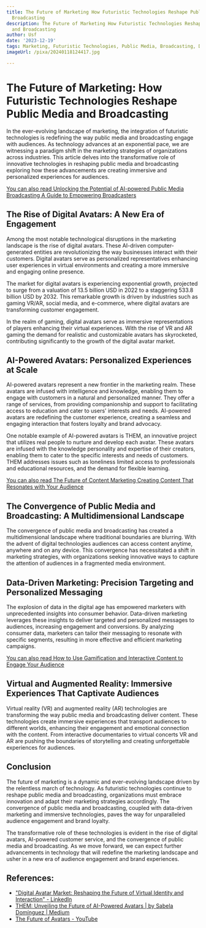 ```yaml
---
title: The Future of Marketing How Futuristic Technologies Reshape Public Media and
  Broadcasting
description: The Future of Marketing How Futuristic Technologies Reshape Public Media
  and Broadcasting
author: Usf
date: '2023-12-19'
tags: Marketing, Futuristic Technologies, Public Media, Broadcasting, Digital Transformation
imageUrl: /pixa/20240118124417.jpg

---
```

# The Future  of  Marketing: How Futuristic Technologies Reshape Public Media and Broadcasting

In the ever-evolving landscape of marketing, the integration of futuristic technologies is redefining the way public media and  broadcasting engage with audiences. As technology advances at an exponential pace, we are witnessing a paradigm shift in the marketing strategies of organizations  across industries.  This article delves  into the transformative role of  innovative technologies in  reshaping public media and broadcasting exploring how these advancements are creating immersive and personalized experiences  for audiences.

[You can also read Unlocking the Potential of AI-powered Public Media Broadcasting A Guide to Empowering Broadcasters](Unlocking%20the%20Potential%20of%20AI-powered%20Public%20Media%20Broadcasting%20A%20Guide%20to%20Empowering%20Broadcasters)


## The Rise of Digital Avatars: A New Era of Engagement

Among  the most notable technological disruptions  in the marketing landscape is the rise  of digital avatars. These AI-driven computer-generated entities are revolutionizing the way businesses interact  with  their customers. Digital  avatars serve as personalized representatives enhancing user experiences in virtual environments and creating a more immersive and  engaging  online presence.

The  market for digital avatars is experiencing exponential growth, projected to surge from a valuation of 13.5 billion USD in 2022 to a staggering 533.8 billion USD by 2032. This remarkable growth is driven by industries such as gaming VR/AR, social media, and  e-commerce, where digital avatars are transforming customer engagement.

In the realm of gaming, digital avatars serve as  immersive representations of players enhancing their virtual  experiences. With the rise of  VR and AR gaming the demand for realistic and customizable avatars has skyrocketed, contributing significantly to the growth of the digital avatar  market.

## AI-Powered Avatars: Personalized Experiences at Scale

AI-powered avatars represent a new frontier in the marketing realm. These  avatars are infused  with intelligence  and knowledge, enabling  them to engage  with customers in a natural and personalized manner. They offer a range of services, from providing companionship and support to facilitating access to education and cater to users' interests and needs. AI-powered avatars are redefining the customer experience, creating a seamless and engaging interaction that fosters loyalty and brand advocacy.

One notable example of AI-powered  avatars is THEM, an innovative project that utilizes real people to nurture and develop each avatar. These avatars are infused with the  knowledge personality and expertise of their  creators, enabling them to cater to the specific interests and needs of customers. THEM addresses  issues  such as loneliness  limited access to professionals and educational resources, and  the  demand for flexible learning.

[You can  also read The  Future of Content  Marketing Creating Content  That Resonates with Your Audience](The%20Future%20of%20Content%20Marketing%20Creating%20Content%20That%20Resonates%20with%20Your%20Audience)


## The Convergence  of Public Media and  Broadcasting: A Multidimensional Landscape

The convergence of public media and broadcasting has created a multidimensional landscape  where traditional boundaries are blurring. With the advent of digital technologies audiences can access content anytime, anywhere and on any device. This convergence  has necessitated a shift in marketing  strategies, with organizations seeking innovative  ways to capture the attention  of audiences in a fragmented media environment.

## Data-Driven Marketing: Precision Targeting and Personalized Messaging

The explosion of  data in the digital age  has empowered marketers with unprecedented insights into consumer behavior. Data-driven marketing leverages these insights to deliver  targeted and personalized messages to audiences, increasing engagement and  conversions. By analyzing consumer data, marketers can tailor their messaging to resonate  with specific segments, resulting in more  effective and efficient marketing campaigns.

[You can also read How to Use Gamification and Interactive Content to  Engage Your Audience](How%20to%20Use%20Gamification%20and%20Interactive%20Content%20to%20Engage%20Your%20Audience)


## Virtual and Augmented Reality: Immersive Experiences That Captivate Audiences

Virtual reality  (VR) and augmented reality (AR) technologies  are transforming the way public media and broadcasting  deliver content. These technologies create immersive experiences  that transport audiences  to different worlds, enhancing their engagement and emotional connection with the content. From interactive documentaries to virtual  concerts VR and  AR are pushing the boundaries of storytelling and  creating unforgettable experiences for audiences.

## Conclusion

The future of  marketing is a dynamic and ever-evolving landscape driven by the relentless march of technology. As futuristic technologies continue to  reshape public media and broadcasting, organizations must embrace innovation and adapt their marketing strategies accordingly. The convergence of public media and broadcasting,  coupled with data-driven marketing and  immersive technologies,  paves the way for unparalleled audience engagement and brand loyalty.

The transformative role of these technologies is evident in the rise of digital avatars, AI-powered customer service, and the convergence of  public media and broadcasting. As we move forward, we can expect further advancements in technology  that  will redefine the marketing landscape  and usher in  a  new era of audience engagement and brand experiences.

## References:
- ["Digital Avatar Market: Reshaping the Future of Virtual Identity and Interaction" - LinkedIn](https://www.linkedin.com/pulse/digital-avatar-market-reshaping-future-virtual-identity-interaction)
- [THEM: Unveiling the Future of AI-Powered Avatars | by Sabela Domínguez | Medium](https://medium.com/@sabela.domper/them-unveiling-the-future-of-ai-powered-avatars-27811fe8a346)
- [The Future of Avatars - YouTube](https://youtube.com/watch?v=6z-lkNrnJXE)
